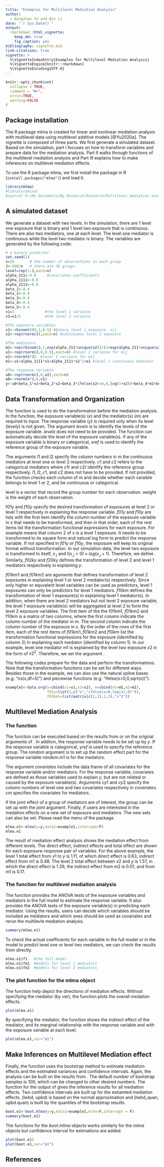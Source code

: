 ---
title: "Examples for Multilevel Mediation Analysis"
author: 
  - Qingzhao Yu and Bin Li
date: "`r Sys.Date()`"
output:
  rmarkdown::html_vignette:
    keep_md: true
    fig_caption: yes
bibliography: vignette.bib
link-citations: true
vignette: >
  %\VignetteIndexEntry{Examples for Multilevel Mediation Analysis}
  %\VignetteEngine{knitr::rmarkdown}
  %\VignetteEncoding{UTF-8}
---

```{r setup, include = FALSE}
knitr::opts_chunk$set(
  collapse = TRUE,
  comment = "#>",
  error=TRUE,
  warning=FALSE
)
```

## Package installation
The R package mlma is created for linear and nonlinear mediation analysis with multilevel data using multilevel additive models [@Yu2020a]. The vignette is composed of three parts. We first generate a simulated dataset. Based on the simulation,  part I focuses on how to transform variables and prepare data for the mediation analysis. Part II walks through functions of the multilevel mediation analysis and Part III explains how to make inferences on multilevel mediation effects.      

To use the R package mlma, we first install the package in R (`install.packages("mlma")`) and load it. 

```{r}
library(mlma)
#library(abind)
#source('O:/My Documents/My Research/Research/Multilevel mediation analysis/mlma package/current version/R/mlma.r')
```


## A simulated dataset
We generate a dataset with two levels. In the simulation, there are 1 level one exposure that is binary and 1 level two exposure that is continuous. There are also two mediators, one at each level. The level one mediator is continuous while the level two mediator is binary. The variables are generated by the following code:

```{r}
# a binary predictor
set.seed(1)
n=20       # the number of observations in each group
J<-600/n   # there are 30 groups
level=rep(1:J,each=n)
alpha_211<-0.8     #covariates coefficients
alpha_1111<-0.8
alpha_2111<-0.8
beta_1<-0.4
beta_2<-0.4
beta_3<-0.4
beta_4<-0.4
beta_5<-0.4
v1=5              #the level 1 variance
v2=v1/5           #the level 2 variance

#The exposure variables
x1<-rbinom(600,1,0.5) #binary level 1 exposure, xij
x2<-rep(rnorm(J),each=n) #continuous level 2 exposure

#The mediators
m2<-rep(rbinom(J,1,exp(alpha_211*unique(x2))/(1+exp(alpha_211*unique(x2)))),each=n)    #level 2 binary mediator
u1<-rep(rnorm(J,0,0.5),each=n) #level 2 variance for mij
e1<-rnorm(n*J)  #level 1 variance for mij
m1<-u1+alpha_1111*x1+alpha_2111*x2^2+e1 #level 1 continuous mediator

#The response variable
u0<-rep(rnorm(J,0,v2),each=n)
e0<-rnorm(n*J,0,v1)
y<-u0+beta_1*x1+beta_2*x2+beta_3*ifelse(x2<=0,0,log(1+x2))+beta_4*m1+beta_5*m2+e0

```

## Data Transformation and Organization
The \textit{data.org} function is used to do the transformation before the mediation analysis. In the function, the exposure variable(s) ($x$) and the mediator(s) ($m$) are required to input. The response variable ($y$) is required only when its level ($levely$) is not given. The argument $levelx$ is to identify the levels of the exposure variable. $levelx$ does not need to be provided. The function can automatically decide the level of the exposure variable(s). If any of the exposure variable is binary or categorical, $xref$ is used to identify the reference group of the exposure variable. 

The arguments $l1$ and $l2$ specify the column numbers in m the continuous mediators at level one or level 2 respectively. $c1$ and $c2$ refers to the categorical mediators where $c1r$ and $c2r$ idenfify the reference group respectively. $l1, l2, c1$, and $c2$ does not have to be provided. If not provided, the function \textit{data.org} checks each column of m and decide whether each varaible belongs to level 1 or 2, and be continuous or categorical.

level is a vector that record the group number for each observation. weight is the weight of each observation.

f01y and $f10y$ specify the desired transformation of exposures at level 2 or level 1 respectively in explaining the response variable. $f01y$ and $f10y$ are lists with the first item identify the column number of the expsoure variable in $x$ that needs to be transformed, and then in that order, each of the rest items list the transformation functional expressions for each exposure. For example \textit{f10y=list(1,c("x^2","log(x)"))} means that column 2 of x is a level 1 exposure. It needs to be transformed to its square form and natural log form to predict the response variable. If not specified in $f01y$ or $f10y$, the exposure will keep its original format without transformation. In our simulation data, the level two exposure is transformed to itself, $x_{.j}$ and $I(x_{.j}>0)\times log(x_{.j}+1)$. Therefore, we define \textit{f01y=list(2,c("x","ifelse(x>0,log(x),0)"))}. Similarly, $f02ky$ and $f20ky$ defines the transformation of level 2 and level 1 mediators respectively in explaining $y$.

$f01km1$ and $f01km2$ are aguments that defines transformation of level 2 exposures in explaining level 1 or level 2 mediator(s) respectively. Since only higher or equvalent level variables can be used as predictors, level 1 exposures can only be predictors for level 1 mediators. $f10km$ defines the transformation of level 1 exposure(s) in explaining level 1 mediator(s). In addition, when there are level 2 mediators but not level 2 exposure variable, the level 1 exposure variable(s) will be aggregated at level 2 to form the level 2 exposure variables. The first item of the the f01km1, $f01km2$ and f10km is a matrix of two columns, where the first column indicate the column number of the mediator in $m$. The second column indicate the column number of the exposure in $x$. By the order of the rows of the first item, each of the rest items of $f01km1, f01km2$ and $f10km$ list the transformation functional expressions for the exposure (identified by column 2) in explaining each mediator (identified by column 1). In our example, level one mediator m1 is explained by the level two exposure $x2$ in the form of $x2^2$. Therefore, we set the argument \textit{f01km1=list(matrix(c(1,2),1,2),"x^2")}.

The following codes prepare for the data and perform the transformations. Note that the transformation functions can be set for different ways. Besides those in the example, we can also use the natural spline bases (e.g. "ns(x,df=5)") and piecewise functions (e.g. "ifelse(x>0,0,sqrt(x))").

```{r}
example1<-data.org(x=cbind(x1=x1,x2=x2), m=cbind(m1=m1,m2=m2),                     level=level, 
                   f01y=list(2,c("x","ifelse(x>0,log(x),0)")),
                   f01km1=list(matrix(c(1,2),1,2),"x^2")) 
```


## Multilevel Mediation Analysis
### The \textit{mlma} function
The function \textit{mlma} can be executed based on the results from \textit{data.org} or on the original arguments of \textit{data.org}. In additon, the response variable needs to be set up by $y$. If the response variable is categorical, $yref$ is used to specify the reference group. The $random$ argument is to set up the random effect part for the response variable $random.m1$ is for the medators. 

The argument $covariates$ include the data frame of all covariates for the response variable and/or mediators. For the response variable, covariates are defined as those variables used to explain $y$, but are not related or caused by the exposure variable(s). Arguments $cy1$ and $cy2$ specify the column numbers of level one and two covariates respectively in $covariates$. $cm$ specifies the covariates for mediators.

If the joint effect of a group of mediators are of interest, the group can be set up with the $joint$ argument. Finally, if users are interested in the medation effects on a new set of exposure and mediators. The new sets can also be set. Please read the menu of the package.

```{r}
mlma.e1<-mlma(y=y,data1=example1,intercept=F)
mlma.e1
```

The result of mediation effect analysis shows the mediation effect from different levels. The direct effect, indirect effects and total effect are shown for each exposure-response pair of variables. For the above example, the level 1 total effect from $x1$ to $y$ is $1.11$, of which direct effect is $0.63$, indirect effect from $m1$ is $0.48$. The level 2 total effect between $x2$ and $y$ is $1.57$, in which the direct effect is $1.39$, the indirect effect from $m2$ is $0.01$, and from $m1$ is $0.17$.

### The \textit{summary} function for multilevel mediaiton analysis
The \textit{summary} function provides the ANOVA tests of the exposure variables and mediators in the full model to estimate the response variable. It also provides the ANOVA tests of the exposure variable(s) in predicting each mediator. Using the results, users can decide which variables should be included as mediators and which ones should be used as covariates and rerun the multilevle mediation analysis.

```{r}
summary(mlma.e1)
```
To check the actual coefficients for each variable in the full model or in the model to predict level one or level two mediators, we can check the results from \textit{mlma} directly.
```{r}
mlma.e1$f1   #the full model
mlma.e1$fm1  #models for level 1 mediators
mlma.e1$fm2  #models for level 2 mediators
```
### The plot function for the mlma object 
The \textit{plot} function help depict the directions of mediaiton effects. Without specifying the mediator (by $var$), the \textit{plot} function plots the overall medation effects.

```{r}
plot(mlma.e1)
```
By specifying the mediator, the \textit{plot} function shows the indirect effect of the mediator, and its marginal relationship with the response variable and with the exposure variable at each level.
```{r}
plot(mlma.e1,var="m1")
```
## Make Inferences on Multilevel Mediation effect
Finally, the \textit{boot.mlma} function uses the bootstrap method to estimate mediation effects and the estimated variances and confidence intervals. Again, the analysis can be built on the results from \textit{data.org}. The default number of bootstrap samples is $100$, which can be changed to other desired numbers. The \textit{summary} function for the output of \textit{boot.mlma} gives the inference results for all mediation effects. Two confidence intervals are built up for the estiamted mediation effects. (lwbd, upbd) is based on the normal approximation and (lwbd_quan, upbd.quan) is built by the quantiles of the bootstrap results.

```{r}
boot.e1<-boot.mlma(y=y,data1=example1,echo=F,intercept = F)
summary(boot.e1)
```

The \textit{plot} functions for the $boot.mlma$ objects works similarly for the $mlma$ objects but confidence interval for estimations are added.

```{r}
plot(boot.e1)
plot(boot.e1,var="m1")
```

## References


